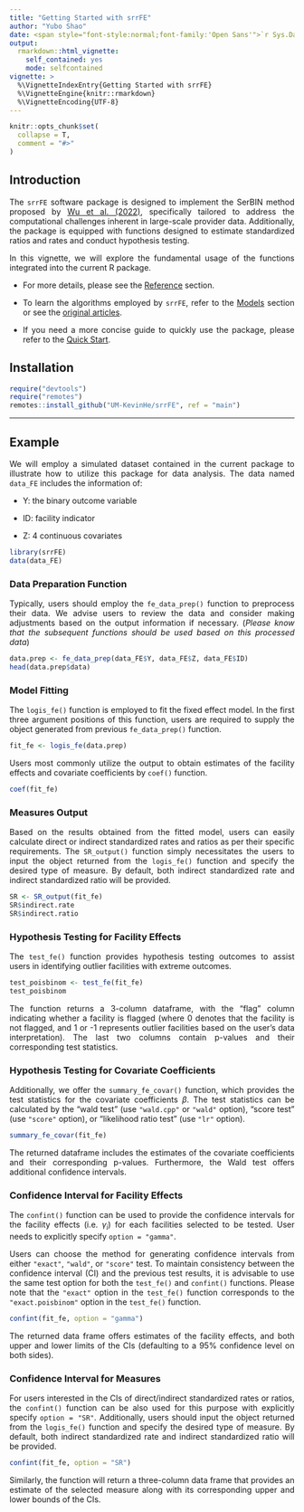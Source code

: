 ---
title: "Getting Started with srrFE"
author: "Yubo Shao"
date: <span style="font-style:normal;font-family:'Open Sans'">`r Sys.Date()`</span>
output: 
  rmarkdown::html_vignette:
    self_contained: yes
    mode: selfcontained
vignette: >
  %\VignetteIndexEntry{Getting Started with srrFE}
  %\VignetteEngine{knitr::rmarkdown}
  %\VignetteEncoding{UTF-8}
---

```{r, include = FALSE}
knitr::opts_chunk$set(
  collapse = T,
  comment = "#>"
)
```

<style>
body {
  text-align: justify
}
</style>

## Introduction

The `srrFE` software package is designed to implement the SerBIN method proposed by [Wu et al. (2022)](https://onlinelibrary.wiley.com/doi/full/10.1002/sim.9387), specifically tailored to address the computational challenges inherent in large-scale provider data. Additionally, the package is equipped with functions designed to estimate standardized ratios and rates and conduct hypothesis testing.

In this vignette, we will explore the fundamental usage of the functions integrated into the current R package. 

* For more details, please see the [Reference](https://um-kevinhe.github.io/srrFE/reference/index.html) section. 

* To learn the algorithms employed by `srrFE`, refer to the [Models](https://um-kevinhe.github.io/srrFE/articles/Models.html) section or see the [original articles](https://um-kevinhe.github.io/srrFE/articles/Articles.html).

* If you need a more concise guide to quickly use the package, please refer to the [Quick Start](https://um-kevinhe.github.io/srrFE/articles/Quick-start.html).


## Installation

```{r ,include=TRUE,eval=FALSE}
require("devtools")
require("remotes")
remotes::install_github("UM-KevinHe/srrFE", ref = "main")
```

---

## Example

We will employ a simulated dataset contained in the current package to illustrate how to utilize this package for data analysis. The data named `data_FE` includes the information of:

* Y: the binary outcome variable

* ID: facility indicator

* Z: 4 continuous covariates

```{r}
library(srrFE)
data(data_FE)
```

### Data Preparation Function

Typically, users should employ the `fe_data_prep()` function to preprocess their data. We advise users to review the data and consider making adjustments based on the output information if necessary. (*Please know that the subsequent functions should be used based on this processed data*)

```{r}
data.prep <- fe_data_prep(data_FE$Y, data_FE$Z, data_FE$ID)
head(data.prep$data)
```

### Model Fitting

The `logis_fe()` function is employed to fit the fixed effect model. In the first three argument positions of this function, users are required to supply the object generated from previous `fe_data_prep()` function.

```{r}
fit_fe <- logis_fe(data.prep)
```

Users most commonly utilize the output to obtain estimates of the facility effects and covariate coefficients by `coef()` function.

```{r}
coef(fit_fe)
```

### Measures Output

Based on the results obtained from the fitted model, users can easily calculate direct or indirect standardized rates and ratios as per their specific requirements. The `SR_output()` function simply necessitates the users to input the object returned from the `logis_fe()` function and specify the desired type of measure. By default, both indirect standardized rate and indirect standardized ratio will be provided.

```{r}
SR <- SR_output(fit_fe)
SR$indirect.rate
SR$indirect.ratio
```

### Hypothesis Testing for Facility Effects

The `test_fe()` function provides hypothesis testing outcomes to assist users in identifying outlier facilities with extreme outcomes.

```{r}
test_poisbinom <- test_fe(fit_fe)
test_poisbinom
```
The function returns a 3-column dataframe, with the "flag" column indicating whether a facility is flagged (where 0 denotes that the facility is not flagged, and 1 or -1 represents outlier facilities based on the user's data interpretation). The last two columns contain p-values and their corresponding test statistics.

### Hypothesis Testing for Covariate Coefficients

Additionally, we offer the `summary_fe_covar()` function, which provides the test statistics for the covariate coefficients $\beta$. The test statistics can be calculated by the "wald test" (use `"wald.cpp"` or `"wald"` option), "score test" (use `"score"` option), or "likelihood ratio test" (use `"lr"` option). 


```{r}
summary_fe_covar(fit_fe)
```

The returned dataframe includes the estimates of the covariate coefficients and their corresponding p-values. Furthermore, the Wald test offers additional confidence intervals.

### Confidence Interval for Facility Effects

The `confint()` function can be used to provide the confidence intervals for the facility effects (i.e. $\gamma_i$) for each facilities selected to be tested. User needs to explicitly specify `option = "gamma"`.

Users can choose the method for generating confidence intervals from either `"exact"`, `"wald"`, or `"score"` test. To maintain consistency between the confidence interval (CI) and the previous test results, it is advisable to use the same test option for both the `test_fe()` and `confint()` functions. Please note that the `"exact"` option in the `test_fe()` function corresponds to the `"exact.poisbinom"` option in the `test_fe()` function.

```{r}
confint(fit_fe, option = "gamma")
```

The returned data frame offers estimates of the facility effects, and both upper and lower limits of the CIs (defaulting to a 95% confidence level on both sides).


### Confidence Interval for Measures

For users interested in the CIs of direct/indirect standardized rates or ratios, the `confint()` function can be also used for this purpose with explicitly specify `option = "SR"`. Additionally, users should input the object returned from the `logis_fe()` function and specify the desired type of measure. By default, both indirect standardized rate and indirect standardized ratio will be provided.

```{r}
confint(fit_fe, option = "SR")
```

Similarly, the function will return a three-column data frame that provides an estimate of the selected measure along with its corresponding upper and lower bounds of the CIs.

